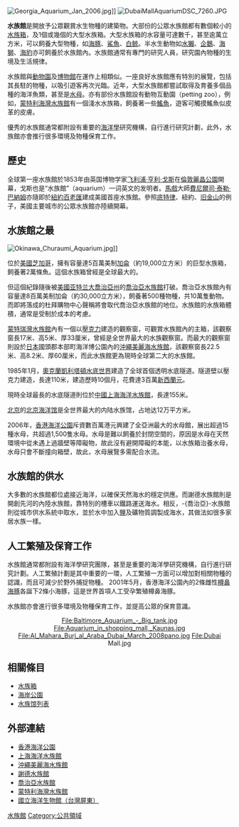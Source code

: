 [[File:Georgia_Aquarium_Jan_2006.jpg|thumb]]]]
[[File:DubaiMallAquariumDSC_7260.JPG|thumb]]

'''水族館'''是開放予公眾觀賞水生物種的建築物。大部份的公眾水族館都有數個較小的[[水族箱|水族箱]]，及1個或幾個的大型水族箱。大型水族箱的水容量可達數千，甚至逾萬立方米，可以飼養大型物種，如[[海豚|海豚]]、[[鯊魚|鯊魚]]、[[白鲸|白鲸]]。半水生動物如[[水獺|水獺]]、[[企鵝|企鵝]]、[[海獅|海獅]]、[[海豹|海豹]]亦可飼養於水族館內。水族館通常有專門的研究人員，研究園內物種的生境及生活規律。

水族館與[[動物園|動物園]]及[[博物館|博物館]]在運作上相類似。一座良好水族館應有特別的展覽，包括其長駐的物種，以吸引遊客再次光臨。近年，大型水族館都嘗試取得及育養多個品種的海洋魚類，甚至是[[水母|水母]]。亦有部份水族館設有動物互動園（petting zoo），例如，[[蒙特雷灣水族館|蒙特利海灣水族館]]有一個淺水水族箱，飼養著一些[[鳐目|鰩魚]]，遊客可觸摸鰩魚似皮革的皮膚。

優秀的水族館通常都附設有重要的[[海洋學|海洋學]]研究機構，自行進行研究計劃，此外，水族館亦會推行很多環境及物種保育工作。

==歷史==
全球第一座水族館於1853年由英国博物学家[[飞利浦·亨利·戈斯|飞利浦·亨利·戈斯]]在[[倫敦|倫敦]][[麗晶公園|麗晶公園]]開幕，戈斯也是“水族館”（aquarium）一词英文的发明者。[[馬戲|馬戲]]大師[[費尼爾司·泰勒·巴納姆|費尼爾司·泰勒·巴納姆]]亦隨即於[[紐約|紐約]][[百老匯|百老匯]]建成美國首座水族館。參照[[底特律|底特律]]、紐約、[[旧金山|旧金山]]的例子，美國主要城市的公眾水族館亦陸續開幕。

==水族館之最==
[[File:Okinawa_Churaumi_Aquarium.jpg|thumb]]]]

{{le|謝德水族館|Shedd Aquarium}}位於[[美國|美國]][[芝加哥|芝加哥]]，擁有容量達5百萬美制[[加侖|加侖]]（約19,000立方米）的巨型水族箱，飼養著2萬條魚。這個水族箱曾經是全球最大的。

但這個紀錄隨後被[[美國|美國]][[亚特兰大|亚特兰大]][[喬治亞州|喬治亞州]]的[[喬治亞水族館|喬治亞水族館]]打破。喬治亞水族館內有容量達8百萬美制加侖（約30,000立方米），飼養著500種物種，共10萬隻動物。而即將落成的杜拜購物中心聲稱將會取代喬治亞水族館的地位。水族館的水族箱體積，通常是受制於成本的考慮。

[[蒙特瑞灣水族館|蒙特瑞灣水族館]]內有一個以[[聚甲基丙烯酸甲酯|壓克力]]建造的觀察窗，可觀賞水族館內的主箱，該觀察窗長17米、高5米、厚33厘米，曾經是全世界最大的水族觀察窗。而最大的觀察窗則設於[[日本|日本]]國頭郡本部町海洋博公園內的[[沖繩美麗海水族館|沖繩美麗海水族館]]，該觀察窗長22.5米、高8.2米、厚60厘米，而此水族館更為現時全球第二大的水族館。

1985年1月，[[奧克蘭_(紐西蘭)|奧克蘭]][[凯莉-塔尔敦海洋生物水族馆|凱利塔頓水底世界]]建造了全球首個透明水底隧道。隧道壁以壓克力建造，長達110米，建造歷時10個月，花費達3百萬[[新西蘭元|新西蘭元]]。

現時全球最長的水底隧道則位於[[中國|中國]][[上海海洋水族館|上海海洋水族館]]，長達155米。

[[北京|北京]]的[[北京海洋馆|北京海洋馆]]是全世界最大的内陆水族馆，占地达12万平方米。

2006年，[[香港海洋公園|香港海洋公園]]斥資數百萬港元興建了全亞洲最大的水母館，展出超過15種水母，共超過1,500隻水母。水母是難以飼養於封閉空間的，原因是水母在天然環境中從未遇上過牆壁等障礙物，故此沒有避開障礙的本能，以水族箱治養水母，水母只會不斷撞向箱壁，故此，水母展覽多需配合水流。

==水族館的供水==
大多數的水族館都位處接近海洋，以確保天然海水的穩定供應。而謝德水族館則是開創先河的內陸水族館，靠特別的槽車以鐵路運送海水。相反，-{喬治亞}-水族館則從城市供水系統中取水，並於水中加入[[盐_(化学)|鹽]]及礦物質調製成海水，其做法如很多家居水族一樣。

==人工繁殖及保育工作==
水族館通常都附設有海洋學研究團隊，甚至是重要的海洋學研究機構，自行進行研究計劃。人工繁殖計劃是其中重要的一環，人工繁殖一方面可以增加對相關物種的認識，而且可減少於野外捕捉物種。 2001年5月，香港海洋公園內的2條雌性[[樽鼻海豚|樽鼻海豚]]各誕下2條小海豚，這是世界首項人工受孕繁殖樽鼻海豚。

水族館亦會進行很多環境及物種保育工作，並提高公眾的保育意識。

<center><gallery>
File:Baltimore_Aquarium_-_Big_tank.jpg
File:Aquarium_in_shopping_mall,_Kaunas.jpg
File:Al_Mahara_Burj_al_Araba_Dubai_March_2008pano.jpg
File:Dubai Mall.jpg
</gallery></center>

==相關條目==
{{Commons|Aquarium|水族館}}
* [[水族箱|水族箱]]
* [[海岸公園|海岸公園]]
* [[水族馆列表|水族馆列表]]

==外部連結==
* [http://www.oceanpark.com.hk/f_index.html 香港海洋公園] {{Wayback|url=http://www.oceanpark.com.hk/f_index.html |date=20060815165715 }}
* [https://web.archive.org/web/20060827144135/http://www.sh-aquarium.com/ 上海海洋水族館]
* [https://web.archive.org/web/20060811120950/http://www.kaiyouhaku.com/ 沖繩美麗海水族館]
* [http://www.sheddaquarium.org/ 謝德水族館] {{Wayback|url=http://www.sheddaquarium.org/ |date=20060813115646 }}
* [http://www.georgiaaquarium.org/ 喬治亞水族館] {{Wayback|url=http://www.georgiaaquarium.org/ |date=20060811211604 }}
* [https://web.archive.org/web/20090214235655/http://mbayaq.org/ 蒙特利海灣水族館]
* [http://www.nmmba.gov.tw/ 國立海洋生物館（台灣屏東）] {{Wayback|url=http://www.nmmba.gov.tw/ |date=20060815051938 }}

{{动物园}}
{{Authority control}}
[[Category:水族館|]]
[[Category:公共領域|Category:公共領域]]
